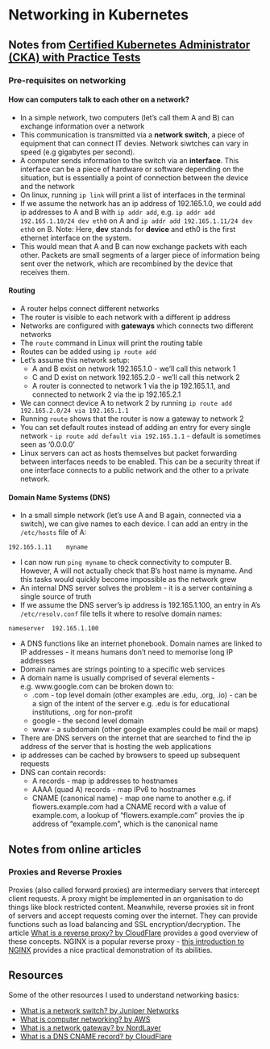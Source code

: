 # Networking in Kubernetes

## Notes from [Certified Kubernetes Administrator (CKA) with Practice Tests](https://www.udemy.com/course/certified-kubernetes-administrator-with-practice-tests/)

### Pre-requisites on networking

#### How can computers talk to each other on a network?

* In a simple network, two computers (let's call them A and B) can exchange information over a network
* This communication is transmitted via a **network switch**, a piece of equipment that can connect IT devies. Network siwtches can vary in speed (e.g gigabytes per second).
* A computer sends information to the switch via an **interface**. This interface can be a piece of hardware or software depending on the situation, but is essentially a point of connection between the device and the network 
* On linux, running `ip link` will print a list of interfaces in the terminal
* If we assume the network has an ip address of 192.165.1.0, we could add ip addresses to A and B with `ip addr add`, e.g. `ip addr add 192.165.1.10/24 dev eth0` on A and `ip addr add 192.165.1.11/24 dev eth0` on B. Note: Here, **dev** stands for **device** and eth0 is the first ethernet interface on the system. 
* This would mean that A and B can now exchange packets with each other. Packets are small segments of a larger piece of information being sent over the network, which are recombined by the device that receives them. 

#### Routing

* A router helps connect different networks
* The router is visible to each network with a different ip address
* Networks are configured with **gateways** which connects two different networks
* The `route` command in Linux will print the routing table
* Routes can be added using `ip route add`
* Let's assume this network setup:
    * A and B exist on network 192.165.1.0 - we'll call this network 1
    * C and D exist on network 192.165.2.0 - we'll call this network 2
    * A router is connected to network 1 via the ip 192.165.1.1, and connected to network 2 via the ip 192.165.2.1
* We can connect device A to network 2 by running `ip route add 192.165.2.0/24 via 192.165.1.1`
* Running `route` shows that the router is now a gateway to network 2
* You can set default routes instead of adding an entry for every single network - `ip route add default via 192.165.1.1` - default is sometimes seen as '0.0.0.0'
* Linux servers can act as hosts themselves but packet forwarding between interfaces needs to be enabled. This can be a security threat if one interface connects to a public network and the other to a private network. 


#### Domain Name Systems (DNS)

* In a small simple network (let's use A and B again, connected via a switch), we can give names to each device. I can add an entry in the `/etc/hosts` file of A: 

```
192.165.1.11    myname
```

* I can now run `ping myname` to check connectivity to computer B. However, A will not actually check that B's host name is myname. And this tasks would quickly become impossible as the network grew
* An internal DNS server solves the problem - it is a server containing a single source of truth
* If we assume the DNS server's ip address is 192.165.1.100, an entry in A's `/etc/resolv.conf` file tells it where to resolve domain names:

```
nameserver  192.165.1.100
```

* A DNS functions like an internet phonebook. Domain names are linked to IP addresses - it means humans don’t need to memorise long IP addresses
* Domain names are strings pointing to a specific web services
* A domain name is usually comprised of several elements - e.g. www.google.com can be broken down to:
    * .com - top level domain (other examples are .edu, .org, .io) - can be a sign of the intent of the server e.g. .edu is for educational institutions, .org for non-profit
    * google - the second level domain 
    * www - a subdomain (other google examples could be mail or maps)
* There are DNS servers on the internet that are searched to find the ip address of the server that is hosting the web applications
* ip addresses can be cached by browsers to speed up subsequent requests 
* DNS can contain records:
    * A records - map ip addresses to hostnames
    * AAAA (quad A) records - map IPv6 to hostnames
    * CNAME (canonical name) - map one name to another e.g. if flowers.example.com had a CNAME record with a value of example.com, a lookup of "flowers.example.com" provies the ip address of "example.com", which is the canonical name

## Notes from online articles

### Proxies and Reverse Proxies

Proxies (also called forward proxies) are intermediary servers that intercept client requests. A proxy might be implemented in an organisation to do things like block restricted content. Meanwhile, reverse proxies sit in front of servers and accept requests coming over the internet. They can provide functions such as load balancing and SSL encryption/decryption. The article [What is a reverse proxy? by CloudFlare](https://www.cloudflare.com/en-gb/learning/cdn/glossary/reverse-proxy/) provides a good overview of these concepts. NGINX is a popular reverse proxy - [this introduction to NGINX](https://dev.to/thesanjeevsharma/introduction-to-nginx-213b) provides a nice practical demonstration of its abilities. 


## Resources

Some of the other resources I used to understand networking basics:

* [What is a network switch? by Juniper Networks](https://www.juniper.net/gb/en/research-topics/what-is-a-network-switch.html)
* [What is computer networking? by AWS](https://aws.amazon.com/what-is/computer-networking/)
* [What is a network gateway? by NordLayer](https://nordlayer.com/learn/network-security/network-gateway/)
* [What is a DNS CNAME record? by CloudFlare](https://www.cloudflare.com/en-gb/learning/dns/dns-records/dns-cname-record/)
